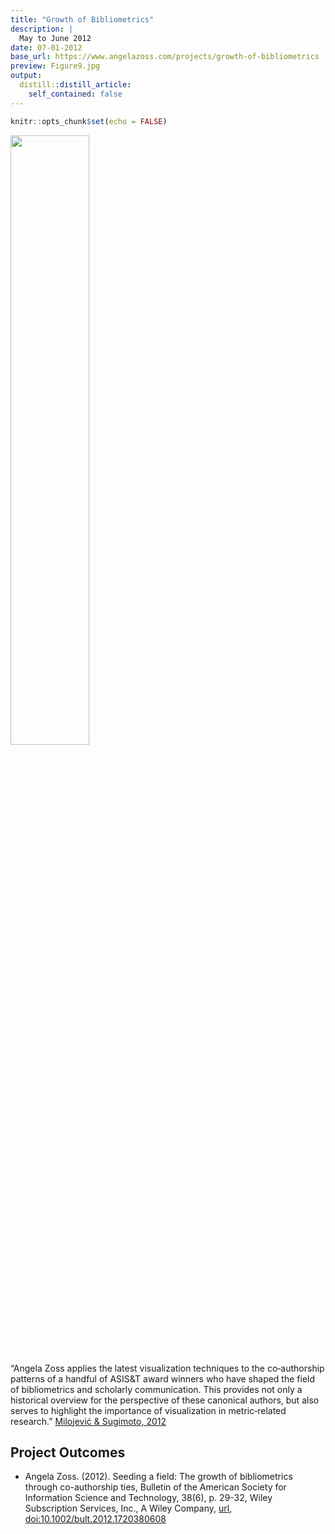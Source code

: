 ```yaml
---
title: "Growth of Bibliometrics"
description: |
  May to June 2012
date: 07-01-2012
base_url: https://www.angelazoss.com/projects/growth-of-bibliometrics
preview: Figure9.jpg 
output:
  distill::distill_article:
    self_contained: false
---
```


```r
knitr::opts_chunk$set(echo = FALSE)
```

![](Figure9.jpg){width=50%}

"Angela Zoss applies the latest visualization techniques to the co‐authorship patterns of a handful of ASIS&T award winners who have shaped the field of bibliometrics and scholarly communication. This provides not only a historical overview for the perspective of these canonical authors, but also serves to highlight the importance of visualization in metric‐related research." [Milojević & Sugimoto, 2012](https://asistdl.onlinelibrary.wiley.com/doi/10.1002/bult.2012.1720380604)

## Project Outcomes

- Angela Zoss. (2012). Seeding a field: The growth of bibliometrics through co-authorship ties, Bulletin of the American Society for Information Science and Technology, 38(6), p. 29-32, Wiley Subscription Services, Inc., A Wiley Company, [url](http://doi.wiley.com/10.1002/bult.2012.1720380608), [doi:10.1002/bult.2012.1720380608](http://dx.doi.org/10.1002/bult.2012.1720380608)
